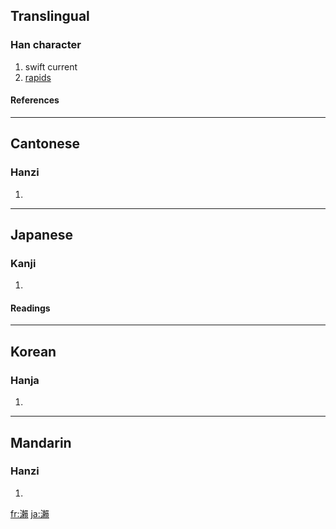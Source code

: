 {{see|濑|瀬}}

==Translingual==
===Han character===
{{Han char|rn=85|rad=水|as=16|sn=19|four=3118<sub>6</sub>|canj=水木中金 (EDLC)}}
# swift current
# [[rapids]]
====References====
{{Han ref|kx=0660.200|dkj=18672|dj=1070.130|hdz=31782.050|uh=7028|ud=28712|bh=C375|bd=50037}}

----
==Cantonese==
===Hanzi===
{{yue-hanzi|jyut=|y=laai6}}
# {{defn|Cantonese}}

----
==Japanese==
===Kanji===
{{ja-kanji|grade=|rs=水16}}
# {{defn|Japanese}} 
====Readings====
{{ja-readings|on=[[らい]] (rai)|kun=[[せ]] (se)}}

----
==Korean==
===Hanja===
{{ko-hanja|hangeul=뢰>뇌|eumhun=|rv=roe>noe|mr=roe>noe|y=loy>noy}}
# {{defn|Korean}}

----
==Mandarin==
===Hanzi===
{{cmn-hanzi|sim=濑|pin=[[lài]] ([[lai4]]), [[mǐ]] ([[mi3]])|wg=lai<sup>4</sup>, mi<sup>3</sup>}}
# {{defn|Mandarin}}

[[fr:瀨]]
[[ja:瀨]]